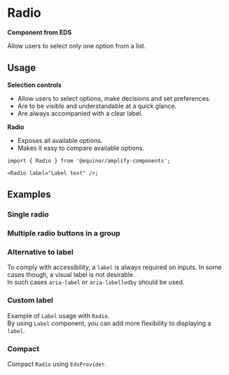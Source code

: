 
# Radio

**Component from EDS**

Allow users to select only one option from a list.

<Links ariaUrl="https://www.w3.org/WAI/ARIA/apg/patterns/radiobutton/" figmaUrl="https://www.figma.com/file/0bGXR2sCwMVSDNyyzu5BXrO5/UI%E2%80%94User-Interface?node-id=18442%3A38197" sourceUrl="https://github.com/equinor/design-system/blob/develop/packages/eds-core-react/src/components/Radio/Radio.tsx" edsSBUrl="https://storybook.eds.equinor.com/?path=/docs/inputs-selection-controls-radio--docs" />

<Primary />

<Controls />

## Usage

**Selection controls**

<ul>
  <li>Allow users to select options, make decisions and set preferences.</li>
  <li>Are to be visible and understandable at a quick glance.</li>
  <li>Are always accompanied with a clear label.</li>
</ul>

**Radio**

<ul>
  <li>Exposes all available options.</li>
  <li>Makes it easy to compare available options.</li>
</ul>

```tsx
import { Radio } from '@equinor/amplify-components';

<Radio label="Label text" />;
```

## Examples

### Single radio

<Canvas of={ComponentStories.SingleRadio} />

### Multiple radio buttons in a group

<Canvas of={ComponentStories.GroupedRadio} />

### Alternative to label

To comply with accessibility, a `label` is always required on inputs. In some cases though, a visual label is not desirable. <br />
In such cases `aria-label` or `aria-labelledby` should be used.

<Canvas of={ComponentStories.AlternativeToLabel} />

### Custom label

Example of `Label` usage with `Radio`. <br />
By using `Label` component, you can add more flexibility to displaying a `label`.

<Canvas of={ComponentStories.CustomLabel} />

### Compact

Compact `Radio` using `EdsProvider`.

<Canvas of={ComponentStories.Compact} />
